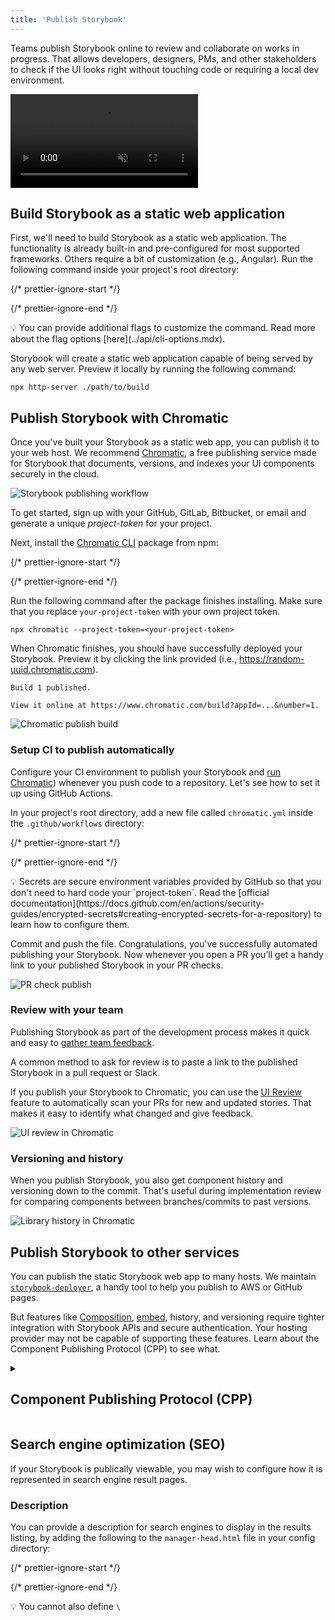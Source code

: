 ```yaml
---
title: 'Publish Storybook'
---
```


Teams publish Storybook online to review and collaborate on works in progress. That allows developers, designers, PMs, and other stakeholders to check if the UI looks right without touching code or requiring a local dev environment.

<video autoPlay muted playsInline loop>
  <source src="storybook-publish-review-optimized.mp4" type="video/mp4" />
</video>

## Build Storybook as a static web application

First, we'll need to build Storybook as a static web application. The functionality is already built-in and pre-configured for most supported frameworks. Others require a bit of customization (e.g., Angular). Run the following command inside your project's root directory:

{/* prettier-ignore-start */}

<CodeSnippets path="custom-build-script-production.md" />

{/* prettier-ignore-end */}

<div class="aside">
  💡 You can provide additional flags to customize the command. Read more about the flag options [here](../api/cli-options.mdx).
</div>

Storybook will create a static web application capable of being served by any web server. Preview it locally by running the following command:

```shell
npx http-server ./path/to/build
```

## Publish Storybook with Chromatic

Once you've built your Storybook as a static web app, you can publish it to your web host. We recommend [Chromatic](https://www.chromatic.com/?utm_source=storybook_website\&utm_medium=link\&utm_campaign=storybook), a free publishing service made for Storybook that documents, versions, and indexes your UI components securely in the cloud.

![Storybook publishing workflow](../_assets/sharing/workflow-publish.png)

To get started, sign up with your GitHub, GitLab, Bitbucket, or email and generate a unique *project-token* for your project.

Next, install the [Chromatic CLI](https://www.npmjs.com/package/chromatic) package from npm:

{/* prettier-ignore-start */}

<CodeSnippets path="chromatic-install.md" />

{/* prettier-ignore-end */}

Run the following command after the package finishes installing. Make sure that you replace `your-project-token` with your own project token.

```shell
npx chromatic --project-token=<your-project-token>
```

When Chromatic finishes, you should have successfully deployed your Storybook. Preview it by clicking the link provided (i.e., https://random-uuid.chromatic.com).

```shell
Build 1 published.

View it online at https://www.chromatic.com/build?appId=...&number=1.
```

![Chromatic publish build](../_assets/sharing/build-publish-only.png)

### Setup CI to publish automatically

Configure your CI environment to publish your Storybook and [run Chromatic](https://www.chromatic.com/docs/ci?utm_source=storybook_website\&utm_medium=link\&utm_campaign=storybook)) whenever you push code to a repository. Let's see how to set it up using GitHub Actions.

In your project's root directory, add a new file called `chromatic.yml` inside the `.github/workflows` directory:

{/* prettier-ignore-start */}

<CodeSnippets path="chromatic-github-action.md" />

{/* prettier-ignore-end */}

<div class="aside">
  💡 Secrets are secure environment variables provided by GitHub so that you don't need to hard code your `project-token`. Read the [official documentation](https://docs.github.com/en/actions/security-guides/encrypted-secrets#creating-encrypted-secrets-for-a-repository) to learn how to configure them.
</div>

Commit and push the file. Congratulations, you've successfully automated publishing your Storybook. Now whenever you open a PR you’ll get a handy link to your published Storybook in your PR checks.

![PR check publish](../_assets/sharing/prbadge-publish.png)

### Review with your team

Publishing Storybook as part of the development process makes it quick and easy to [gather team feedback](https://storybook.js.org/tutorials/design-systems-for-developers/react/en/review/).

A common method to ask for review is to paste a link to the published Storybook in a pull request or Slack.

If you publish your Storybook to Chromatic, you can use the [UI Review](https://www.chromatic.com/features/publish?utm_source=storybook_website\&utm_medium=link\&utm_campaign=storybook) feature to automatically scan your PRs for new and updated stories. That makes it easy to identify what changed and give feedback.

![UI review in Chromatic](../_assets/sharing/workflow-uireview.png)

### Versioning and history

When you publish Storybook, you also get component history and versioning down to the commit. That's useful during implementation review for comparing components between branches/commits to past versions.

![Library history in Chromatic](../_assets/sharing/workflow-history-versioning.png)

## Publish Storybook to other services

You can publish the static Storybook web app to many hosts. We maintain [`storybook-deployer`](https://github.com/storybookjs/storybook-deployer), a handy tool to help you publish to AWS or GitHub pages.

But features like [Composition](./storybook-composition.mdx), [embed](./embed.mdx), history, and versioning require tighter integration with Storybook APIs and secure authentication. Your hosting provider may not be capable of supporting these features. Learn about the Component Publishing Protocol (CPP) to see what.

<details>
  <summary><h2>Component Publishing Protocol (CPP)</h2></summary>

  Storybook can communicate with services that host built Storybooks online. This enables features such as [Composition](./storybook-composition.mdx). We categorize services via compliance with the "Component Publishing Protocol" (CPP) with various levels of support in Storybook.

  ### CPP level 1

  This level of service serves published Storybooks and makes the following available:

  * Versioned endpoints, URLs that resolve to different published Storybooks depending on a `version=x.y.z` query parameter (where `x.y.z` is the released version of the package).
  * Support for `/stories.json`
  * Support for `/metadata.json` and the `releases` field.

  Example: [Chromatic](https://www.chromatic.com/?utm_source=storybook_website\&utm_medium=link\&utm_campaign=storybook)

  ### CPP level 0

  This level of service can serve published Storybooks but has no further integration with Storybook’s APIs.

  Examples: [Netlify](https://www.netlify.com/), [S3](https://aws.amazon.com/en/s3/)
</details>

## Search engine optimization (SEO)

If your Storybook is publically viewable, you may wish to configure how it is represented in search engine result pages.

### Description

You can provide a description for search engines to display in the results listing, by adding the following to the `manager-head.html` file in your config directory:

{/* prettier-ignore-start */}

<CodeSnippets path="seo-description.md" />

{/* prettier-ignore-end */}

<div class="aside">
  💡 You cannot also define <code>\<title></code> in this file, because Storybook generates the document title for you to include information about the currently-viewed component and story.
</div>

### Preventing your Storybook from being crawled

You can prevent your published Storybook from appearing in search engine results by including a noindex meta tag, which you can do by adding the following to the `manager-head.html` file in your config directory:

{/* prettier-ignore-start */}

<CodeSnippets path="seo-noindex.md" />

{/* prettier-ignore-end */}
